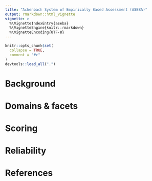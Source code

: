 ```yaml
---
title: "Achenbach System of Empirically Based Assessment (ASEBA)"
output: rmarkdown::html_vignette
vignette: >
  %\VignetteIndexEntry{aseba}
  %\VignetteEngine{knitr::rmarkdown}
  %\VignetteEncoding{UTF-8}
---
```


```r
knitr::opts_chunk$set(
  collapse = TRUE,
  comment = "#>"
)
devtools::load_all(".")
```

# Background


# Domains & facets


# Scoring


# Reliability


# References

